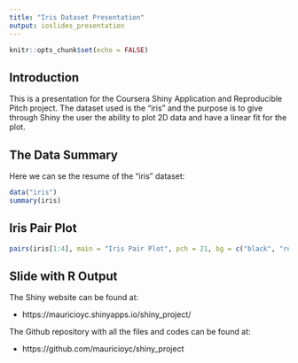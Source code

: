 ```yaml
---
title: "Iris Dataset Presentation"
output: ioslides_presentation
---
```


```r
knitr::opts_chunk$set(echo = FALSE)
```

## Introduction

This is a presentation for the Coursera Shiny Application and Reproducible Pitch project. The dataset used is the "iris" and the purpose is to give through Shiny the user the ability to plot 2D data and have a linear fit for the plot.

## The Data Summary
Here we can se the resume of the "iris" dataset:
```r
data("iris")
summary(iris)
```

## Iris Pair Plot

```r
pairs(iris[1:4], main = "Iris Pair Plot", pch = 21, bg = c("black", "red", "green")[unclass(iris$Species)])
```

## Slide with R Output

The Shiny website can be found at:

- https://mauricioyc.shinyapps.io/shiny_project/

The Github repository with all the files and codes can be found at:

- https://github.com/mauricioyc/shiny_project


